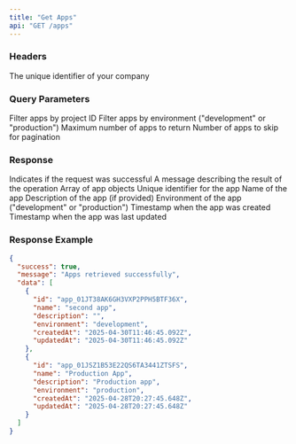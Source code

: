 ```yaml
---
title: "Get Apps"
api: "GET /apps"
---
```


### Headers

<ParamField header="companyid" type="string" required>
  The unique identifier of your company
</ParamField>

### Query Parameters

<ParamField query="projectId" type="string" required>
  Filter apps by project ID
</ParamField>

<ParamField query="environment" type="string">
  Filter apps by environment ("development" or "production")
</ParamField>

<ParamField query="limit" type="number" default="10">
  Maximum number of apps to return
</ParamField>

<ParamField query="skip" type="number" default="0">
  Number of apps to skip for pagination
</ParamField>

### Response

<ResponseField name="success" type="boolean">
  Indicates if the request was successful
</ResponseField>

<ResponseField name="message" type="string">
  A message describing the result of the operation
</ResponseField>

<ResponseField name="data" type="array">
  Array of app objects
  <Expandable title="Properties">
    <ResponseField name="id" type="string">
      Unique identifier for the app
    </ResponseField>
    <ResponseField name="name" type="string">
      Name of the app
    </ResponseField>
    <ResponseField name="description" type="string">
      Description of the app (if provided)
    </ResponseField>
    <ResponseField name="environment" type="string">
      Environment of the app ("development" or "production")
    </ResponseField>
    <ResponseField name="createdAt" type="string">
      Timestamp when the app was created
    </ResponseField>
    <ResponseField name="updatedAt" type="string">
      Timestamp when the app was last updated
    </ResponseField>
  </Expandable>
</ResponseField>

### Response Example

```json
{
  "success": true,
  "message": "Apps retrieved successfully",
  "data": [
    {
      "id": "app_01JT38AK6GH3VXP2PPH5BTF36X",
      "name": "second app",
      "description": "",
      "environment": "development",
      "createdAt": "2025-04-30T11:46:45.092Z",
      "updatedAt": "2025-04-30T11:46:45.092Z"
    },
    {
      "id": "app_01JSZ1B53E22QS6TA3441ZTSFS",
      "name": "Production App",
      "description": "Production app",
      "environment": "production",
      "createdAt": "2025-04-28T20:27:45.648Z",
      "updatedAt": "2025-04-28T20:27:45.648Z"
    }
  ]
}
``` 